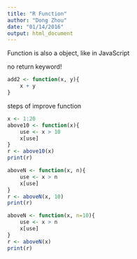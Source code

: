 ```yaml
---
title: "R Function"
author: "Dong Zhou"
date: "01/14/2016"
output: html_document
---
```


Function is also a object, like in JavaScript

no return keyword!

```R
add2 <- function(x, y){
    x + y
}
```

steps of improve function

```R
x <- 1:20
above10 <- function(x){
    use <- x > 10
    x[use]
}
r <- above10(x)
print(r)
```

```R
aboveN <- function(x, n){
    use <- x > n
    x[use]
}
r <- aboveN(x, 10)
print(r)
```

```R
aboveN <- function(x, n=10){
    use <- x > n
    x[use]
}
r <- aboveN(x)
print(r)
```